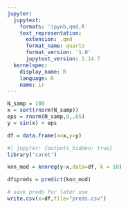 ```yaml
---
jupyter:
  jupytext:
    formats: 'ipynb,qmd,R'
    text_representation:
      extension: .qmd
      format_name: quarto
      format_version: '1.0'
      jupytext_version: 1.14.7
  kernelspec:
    display_name: R
    language: R
    name: ir
---
```


```r
N_samp = 100
x = sort(rnorm(N_samp))
eps = rnorm(N_samp,0,.05)
y = sin(x) + eps

df = data.frame(x=x,y=y)
```

```r
#| jupyter: {outputs_hidden: true}
library('caret')
```

```r
knn_mod = knnreg(y~x,data=df, k = 10)
```

```r
df$preds = predict(knn_mod)
```

```r
# save preds for later use
write.csv(x=df,file="preds.csv")
```
